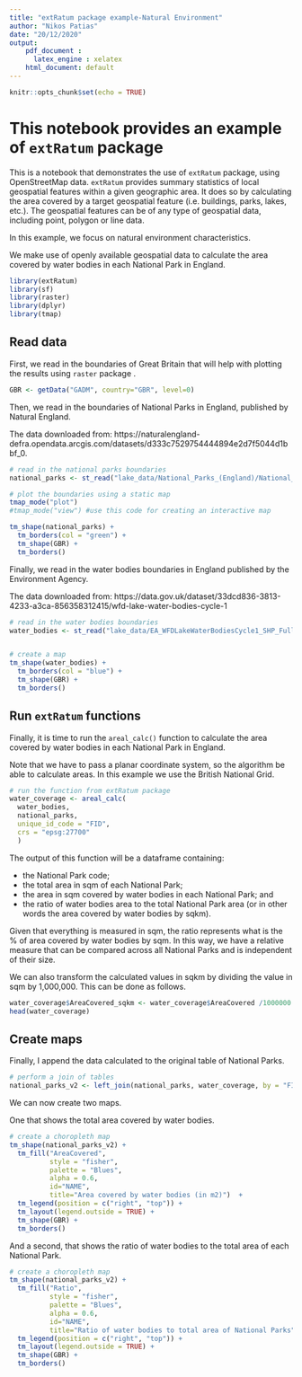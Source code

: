 ```yaml
---
title: "extRatum package example-Natural Environment"
author: "Nikos Patias"
date: "20/12/2020"
output: 
    pdf_document :
      latex_engine : xelatex
    html_document: default
---
```


```r
knitr::opts_chunk$set(echo = TRUE)
```

# This notebook provides an example of `extRatum` package

This is a notebook that demonstrates the use of `extRatum` package, using OpenStreetMap data.
`extRatum` provides summary statistics of local geospatial features within a given geographic area. It does so by calculating the area covered by a target geospatial feature (i.e. buildings, parks, lakes, etc.). The geospatial features can be of any type of geospatial data, including point, polygon or line data.


In this example, we focus on natural environment characteristics.

We make use of openly available geospatial data to calculate the area covered by water bodies in each National Park in England.

```r
library(extRatum)
library(sf)
library(raster)
library(dplyr)
library(tmap)
```



## Read data

First, we read in the boundaries of Great Britain that will help with plotting the results using `raster` package . 

```r

GBR <- getData("GADM", country="GBR", level=0)

```

Then, we read in the boundaries of National Parks in England, published by Natural England.

The data downloaded from: https://naturalengland-defra.opendata.arcgis.com/datasets/d333c7529754444894e2d7f5044d1bbf_0.


```r
# read in the national parks boundaries
national_parks <- st_read("lake_data/National_Parks_(England)/National_Parks__England____Natural_England.shp")

# plot the boundaries using a static map
tmap_mode("plot")
#tmap_mode("view") #use this code for creating an interactive map

tm_shape(national_parks) +
  tm_borders(col = "green") +
  tm_shape(GBR) +
  tm_borders()
```


Finally, we read in the water bodies boundaries in England published by the Environment Agency.

The data downloaded from: https://data.gov.uk/dataset/33dcd836-3813-4233-a3ca-856358312415/wfd-lake-water-bodies-cycle-1


```r
# read in the water bodies boundaries
water_bodies <- st_read("lake_data/EA_WFDLakeWaterBodiesCycle1_SHP_Full/data/WFD_Lake_Water_Bodies_Cycle_1.shp")


# create a map
tm_shape(water_bodies) +
  tm_borders(col = "blue") +
  tm_shape(GBR) +
  tm_borders()
```

## Run `extRatum` functions

Finally, it is time to run the  `areal_calc()` function to calculate the area covered by water bodies in each National Park in England. 

Note that we have to pass a planar coordinate system, so the algorithm be able to calculate areas. In this example we use the British National Grid.



```r
# run the function from extRatum package
water_coverage <- areal_calc(
  water_bodies,
  national_parks,
  unique_id_code = "FID",
  crs = "epsg:27700"
  )


```

The output of this function will be a dataframe containing:

- the National Park code;
- the total area in sqm of each National Park;
- the area in sqm covered by water bodies in each National Park; and
- the ratio of water bodies area to the total National Park area (or in other words the area covered by water bodies by sqkm).


Given that everything is measured in sqm, the ratio represents what is the % of area covered by water bodies by sqm. In this way, we have a relative measure that can be compared across all National Parks and is independent of their size.

We can also transform the calculated values in sqkm by dividing the value in sqm by 1,000,000. This can be done as follows.

```r
water_coverage$AreaCovered_sqkm <- water_coverage$AreaCovered /1000000
head(water_coverage)

```



## Create maps

Finally, I append the data calculated to the original table of National Parks.

```r
# perform a join of tables 
national_parks_v2 <- left_join(national_parks, water_coverage, by = "FID")

```


We can now create two maps.

One that shows the total area covered by water bodies.

```r
# create a choropleth map
tm_shape(national_parks_v2) +
  tm_fill("AreaCovered", 
          style = "fisher", 
          palette = "Blues", 
          alpha = 0.6, 
          id="NAME", 
          title="Area covered by water bodies (in m2)")  +
  tm_legend(position = c("right", "top")) +
  tm_layout(legend.outside = TRUE) +
  tm_shape(GBR) +
  tm_borders()
```



And a second, that shows the ratio of water bodies to the total area of each National Park.

```r
# create a choropleth map
tm_shape(national_parks_v2) +
  tm_fill("Ratio", 
          style = "fisher", 
          palette = "Blues", 
          alpha = 0.6, 
          id="NAME", 
          title="Ratio of water bodies to total area of National Parks")  +
  tm_legend(position = c("right", "top")) +
  tm_layout(legend.outside = TRUE) +
  tm_shape(GBR) +
  tm_borders()
```
